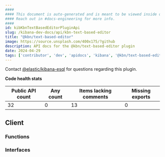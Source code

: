 ```yaml
---
####
#### This document is auto-generated and is meant to be viewed inside our experimental, new docs system.
#### Reach out in #docs-engineering for more info.
####
id: kibKbnTextBasedEditorPluginApi
slug: /kibana-dev-docs/api/kbn-text-based-editor
title: "@kbn/text-based-editor"
image: https://source.unsplash.com/400x175/?github
description: API docs for the @kbn/text-based-editor plugin
date: 2024-04-29
tags: ['contributor', 'dev', 'apidocs', 'kibana', '@kbn/text-based-editor']
---
```




Contact [@elastic/kibana-esql](https://github.com/orgs/elastic/teams/kibana-esql) for questions regarding this plugin.

**Code health stats**

| Public API count  | Any count | Items lacking comments | Missing exports |
|-------------------|-----------|------------------------|-----------------|
| 32 | 0 | 13 | 0 |

## Client

### Functions
<DocDefinitionList data={kbnTextBasedEditorObj.client.functions}/>

### Interfaces
<DocDefinitionList data={kbnTextBasedEditorObj.client.interfaces}/>

